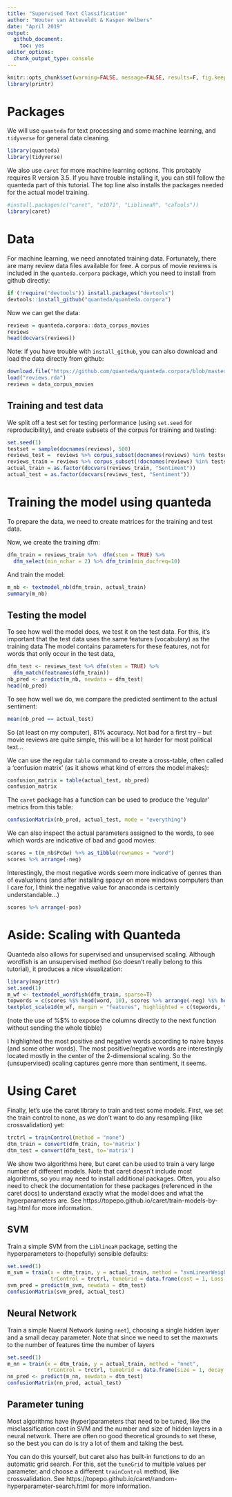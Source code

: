 ```yaml
---
title: "Supervised Text Classification"
author: "Wouter van Atteveldt & Kasper Welbers"
date: "April 2019"
output: 
  github_document:
    toc: yes
editor_options: 
  chunk_output_type: console
---
```


```r
knitr::opts_chunk$set(warning=FALSE, message=FALSE, results=F, fig.keep='none')
library(printr)
```

# Packages

We will use `quanteda` for text processing and some machine learning, and `tidyverse` for general data cleaning. 

```r
library(quanteda)
library(tidyverse)
```

We also use `caret` for more machine learning options. This probably requires R version 3.5. If you have trouble installing it, you can still follow the quanteda part of this tutorial. 
The top line also installs the packages needed for the actual model training. 

```r
#install.packages(c("caret", "e1071", "LiblineaR", "caTools"))
library(caret)
```

# Data

For machine learning, we need annotated training data. Fortunately, there are many review data files available for free. A corpus of movie reviews is included in the `quanteda.corpora` package, which you need to install from github directly:

```r
if (!require("devtools")) install.packages("devtools")
devtools::install_github("quanteda/quanteda.corpora")
```

Now we can get the data:

```r
reviews = quanteda.corpora::data_corpus_movies
reviews
head(docvars(reviews))
```

Note: if you have trouble with `install_github`, you can also download and load the data directly from github:

```r
download.file("https://github.com/quanteda/quanteda.corpora/blob/master/data/data_corpus_movies.rda?raw=true", "reviews.rda")
load("reviews.rda")
reviews = data_corpus_movies
```

## Training and test data

We split off a test set for testing performance (using `set.seed` for reproducibility),
and create subsets of the corpus for training and testing:

```r
set.seed(1)
testset = sample(docnames(reviews), 500)
reviews_test =  reviews %>% corpus_subset(docnames(reviews) %in% testset)
reviews_train = reviews %>% corpus_subset(!docnames(reviews) %in% testset)
actual_train = as.factor(docvars(reviews_train, "Sentiment"))
actual_test = as.factor(docvars(reviews_test, "Sentiment"))
```


# Training the model using quanteda

To prepare the data, we need to create matrices for the training and test data.

Now, we create the training dfm:

```r
dfm_train = reviews_train %>%  dfm(stem = TRUE) %>% 
  dfm_select(min_nchar = 2) %>% dfm_trim(min_docfreq=10)
```

And train the model:

```r
m_nb <- textmodel_nb(dfm_train, actual_train)
summary(m_nb)
```

## Testing the model

To see how well the model does, we test it on the test data.
For this, it's important that the test data uses the same features (vocabulary) as the training data
The model contains parameters for these features, not for words that only occur in the test data,

```r
dfm_test <- reviews_test %>% dfm(stem = TRUE) %>% 
  dfm_match(featnames(dfm_train))
nb_pred <- predict(m_nb, newdata = dfm_test)
head(nb_pred)
```

To see how well we do, we compare the predicted sentiment to the actual sentiment:

```r
mean(nb_pred == actual_test)
```

So (at least on my computer), 81% accuracy. Not bad for a first try -- but movie reviews are quite simple, this will be a lot harder for most political text...

We can use the regular `table`  command to create a cross-table, often called a 'confusion matrix' (as it shows what kind of errors the model makes):

```r
confusion_matrix = table(actual_test, nb_pred)
confusion_matrix
```

The `caret` package has a function can be used to produce the 'regular' metrics from this table:

```r
confusionMatrix(nb_pred, actual_test, mode = "everything")
```

We can also inspect the actual parameters assigned to the words, to see which words are indicative of bad and good movies:

```r
scores = t(m_nb$PcGw) %>% as_tibble(rownames = "word")
scores %>% arrange(-neg)
```

Interestingly, the most negative words seem more indicative of genres than of evaluations
(and after installing spacyr on more windows computers than I care for, I think the negative value for anaconda is certainly understandable...)

```r
scores %>% arrange(-pos)
```

# Aside: Scaling with Quanteda

Quanteda also allows for supervised and unsupervised scaling.
Although wordfish is an unsupervised method (so doesn't really belong to this tutorial), it produces a nice visualization:

```r
library(magrittr)
set.seed(1)
m_wf <- textmodel_wordfish(dfm_train, sparse=T)
topwords = c(scores %$% head(word, 10), scores %>% arrange(-neg) %$% head(word, 10))
textplot_scale1d(m_wf, margin = "features", highlighted = c(topwords, "coen", "scorses", "paltrow", "shakespear"))
```

(note the use of %$% to expose the columns directly to the next function without sending the whole tibble)

I highlighted the most positive and negative words according to naive bayes (and some other words).
The most positive/negative words are interestingly located mostly in the center of the 2-dimensional scaling.
So the (unsupervised) scaling captures genre more than sentiment, it seems. 

# Using Caret

Finally, let's use the caret library to train and test some models. 
First, we set the train control to none, as we don't want to do any resampling (like crossvalidation) yet:

```r
trctrl = trainControl(method = "none")
dtm_train = convert(dfm_train, to='matrix')
dtm_test = convert(dfm_test, to='matrix')
```

We show two algorithms here, but caret can be used to train a very large number of different models. 
Note that caret doesn't include most algorithms, so you may need to install additional packages.
Often, you also need to check the documentation for these packages (referenced in the caret docs)
to understand exactly what the model does and what the hyperparameters are. 
See https://topepo.github.io/caret/train-models-by-tag.html for more information. 

## SVM

Train a simple SVM from the `LiblineaR` package, setting the hyperparameters to (hopefully) sensible defaults:

```r
set.seed(1)
m_svm = train(x = dtm_train, y = actual_train, method = "svmLinearWeights2",
              trControl = trctrl, tuneGrid = data.frame(cost = 1, Loss = 0, weight = 1))
svm_pred = predict(m_svm, newdata = dtm_test)
confusionMatrix(svm_pred, actual_test)
```

## Neural Network

Train a simple Nueral Network (using `nnet`), choosing a single hidden layer and a small decay parameter. 
Note that since we need to set the maxnwts to the number of features time the number of layers

```r
set.seed(1)
m_nn = train(x = dtm_train, y = actual_train, method = "nnet", 
             trControl = trctrl, tuneGrid = data.frame(size = 1, decay = 5e-4), MaxNWts = 6000)
nn_pred <- predict(m_nn, newdata = dtm_test)
confusionMatrix(nn_pred, actual_test)
```

## Parameter tuning

Most algorithms have (hyper)parameters that need to be tuned, like the misclassification cost in SVM and the number and size of hidden layers in a neural network. There are often no good theoretical grounds to set these, so the best you can do is try a lot of them and taking the best.

You can do this yourself, but caret also has built-in functions to do an automatic grid search. 
For this, set the `tuneGrid` to multiple values per parameter, and choose a different `trainControl` method, like crossvalidation. See https://topepo.github.io/caret/random-hyperparameter-search.html for more information. 
